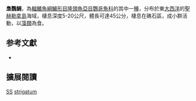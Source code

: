 {{Speciesbox
| status = LC
| status_system = iucn3.1
| genus = Sparisoma
| species = strigatum
| authority = [[Günther|Günther]], 1862
| synonyms = *''Escarus strigatus''<br /><small>Günther, 1862</small>
*''Scarus strigatus''<br /><small>Günther, 1862</small>
*''Sparisoma strigatus''<br /><small>Günther, 1862</small>
}}

'''梟鸚鯛'''，為[[輻鰭魚綱|輻鰭魚綱]][[鱸形目|鱸形目]][[隆頭魚亞目|隆頭魚亞目]][[鸚哥魚科|鸚哥魚科]]的其中一[[種|種]]，分布於東[[大西洋|大西洋]]的[[聖赫勒拿島|聖赫勒拿島]]海域，棲息深度5-20公尺，體長可達45公分，棲息在礁石區，成小群活動，以[[藻類|藻類]]為食。

== 参考文獻 ==
*{{FishBase_species|genus=Sparisoma|species=strigatum|year=2012|month=7}}

== 擴展閱讀 == 
{{refbegin}}
{{wikispecies-inline|Sparisoma strigatum|梟鸚鯛}}
{{refend}}
{{Taxonbar|from=Q2145864}}

[[Category:IUCN红色名录无危物种|SS]]
[[Category:鸚鯛屬|strigatum]]


{{鱸形目小作品}}